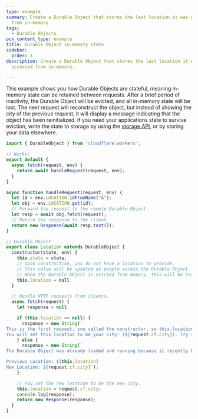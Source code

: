 ```yaml
---
type: example
summary: Create a Durable Object that stores the last location it was accessed
  from in-memory.
tags:
  - Durable Objects
pcx_content_type: example
title: Durable Object in-memory state
sidebar:
  order: 3
description: Create a Durable Object that stores the last location it was
  accessed from in-memory.

---
```


This example shows you how Durable Objects are stateful, meaning in-memory state can be retained between requests. After a brief period of inactivity, the Durable Object will be evicted, and all in-memory state will be lost. The next request will reconstruct the object, but instead of showing the city of the previous request, it will display a message indicating that the object has been reinitialized. If you need your applications state to survive eviction, write the state to storage by using the [storage API](/durable-objects/api/transactional-storage-api/), or by storing your data elsewhere.

```js
import { DurableObject } from 'cloudflare:workers';

// Worker
export default {
  async fetch(request, env) {
    return await handleRequest(request, env);
  }
}

async function handleRequest(request, env) {
  let id = env.LOCATION.idFromName("A");
  let obj = env.LOCATION.get(id);
  // Forward the request to the remote Durable Object.
  let resp = await obj.fetch(request);
  // Return the response to the client.
  return new Response(await resp.text());
}

// Durable Object
export class Location extends DurableObject {
  constructor(state, env) {
    this.state = state;
    // Upon construction, you do not have a location to provide.
    // This value will be updated as people access the Durable Object.
    // When the Durable Object is evicted from memory, this will be reset.
    this.location = null
  }

  // Handle HTTP requests from clients.
  async fetch(request) {
    let response = null

    if (this.location == null) {
      response = new String(`
This is the first request, you called the constructor, so this.location was null.
You will set this.location to be your city: (${request.cf.city}). Try reloading the page.`);
    } else {
      response = new String(`
The Durable Object was already loaded and running because it recently handled a request.

Previous Location: ${this.location}
New Location: ${request.cf.city}`);
    }

    // You set the new location to be the new city.
    this.location = request.cf.city;
    console.log(response);
    return new Response(response);
  }
}
```